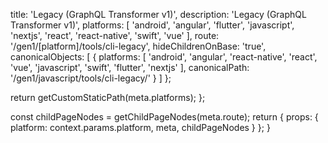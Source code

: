 
  title: 'Legacy (GraphQL Transformer v1)',
  description: 'Legacy (GraphQL Transformer v1)',
  platforms: [
    'android',
    'angular',
    'flutter',
    'javascript',
    'nextjs',
    'react',
    'react-native',
    'swift',
    'vue'
  ],
  route: '/gen1/[platform]/tools/cli-legacy',
  hideChildrenOnBase: 'true',
  canonicalObjects: [
    {
      platforms: [
        'android',
        'angular',
        'react-native',
        'react',
        'vue',
        'javascript',
        'swift',
        'flutter',
        'nextjs'
      ],
      canonicalPath: '/gen1/javascript/tools/cli-legacy/'
    }
  ]
};

  return getCustomStaticPath(meta.platforms);
};

  const childPageNodes = getChildPageNodes(meta.route);
  return {
    props: {
      platform: context.params.platform,
      meta,
      childPageNodes
    }
  };
}

<Overview childPageNodes={props.childPageNodes} />
